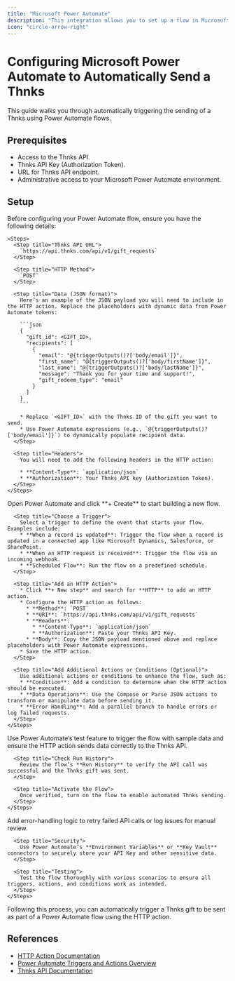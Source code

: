 ```yaml
---
title: "Microsoft Power Automate"
description: "This integration allows you to set up a flow in Microsoft Power Automate that automatically triggers sending a Thnks via an HTTP action. By leveraging the Thnks API, it enables personalized appreciation messages to be sent to recipients based on trigger events, using dynamic data from Power Automate."
icon: "circle-arrow-right"
---
```


# Configuring Microsoft Power Automate to Automatically Send a Thnks  

This guide walks you through automatically triggering the sending of a Thnks using Power Automate flows.

## Prerequisites  

* Access to the Thnks API.  
* Thnks API Key (Authorization Token).  
* URL for Thnks API endpoint.  
* Administrative access to your Microsoft Power Automate environment.  

## Setup  

<Steps>  
  <Step title="Prepare HTTP Request Data">  
    Before configuring your Power Automate flow, ensure you have the following details:  

    <Steps>  
      <Step title="Thnks API URL">  
        `https://api.thnks.com/api/v1/gift_requests`  
      </Step>  

      <Step title="HTTP Method">  
        `POST`  
      </Step>  

      <Step title="Data (JSON format)">  
        Here’s an example of the JSON payload you will need to include in the HTTP action. Replace the placeholders with dynamic data from Power Automate tokens:  

        ```json  
        {  
          "gift_id": <GIFT_ID>,  
          "recipients": [  
            {  
              "email": "@{triggerOutputs()?['body/email']}",  
              "first_name": "@{triggerOutputs()?['body/firstName']}",  
              "last_name": "@{triggerOutputs()?['body/lastName']}",  
              "message": "Thank you for your time and support!",  
              "gift_redeem_type": "email"  
            }  
          ]  
        }  
        ```  

        * Replace `<GIFT_ID>` with the Thnks ID of the gift you want to send.  
        * Use Power Automate expressions (e.g., `@{triggerOutputs()?['body/email']}`) to dynamically populate recipient data.  
      </Step>  

      <Step title="Headers">  
        You will need to add the following headers in the HTTP action:  

        * **Content-Type**: `application/json`  
        * **Authorization**: Your Thnks API key (Authorization Token).  
      </Step>  
    </Steps>  
  </Step>  

  <Step title="Create a Flow in Power Automate">  
    <Steps>  
      <Step title="Log into Power Automate and Create a New Flow">  
        Open Power Automate and click **+ Create** to start building a new flow.  
      </Step>  

      <Step title="Choose a Trigger">  
        Select a trigger to define the event that starts your flow. Examples include:  
        * **When a record is updated**: Trigger the flow when a record is updated in a connected app like Microsoft Dynamics, Salesforce, or SharePoint.  
        * **When an HTTP request is received**: Trigger the flow via an incoming webhook.  
        * **Scheduled Flow**: Run the flow on a predefined schedule.  
      </Step>  

      <Step title="Add an HTTP Action">  
        * Click **+ New step** and search for **HTTP** to add an HTTP action.  
        * Configure the HTTP action as follows:  
          * **Method**: `POST`  
          * **URI**: `https://api.thnks.com/api/v1/gift_requests`  
          * **Headers**:  
            * **Content-Type**: `application/json`  
            * **Authorization**: Paste your Thnks API Key.  
          * **Body**: Copy the JSON payload mentioned above and replace placeholders with Power Automate expressions.  
        * Save the HTTP action.  
      </Step>  

      <Step title="Add Additional Actions or Conditions (Optional)">  
        Use additional actions or conditions to enhance the flow, such as:  
        * **Condition**: Add a condition to determine when the HTTP action should be executed.  
        * **Data Operations**: Use the Compose or Parse JSON actions to transform or manipulate data before sending it.  
        * **Error Handling**: Add a parallel branch to handle errors or log failed requests.  
      </Step>  
    </Steps>  
  </Step>  

  <Step title="Test and Activate the Flow">  
    <Steps>  
      <Step title="Run the Flow Manually or with Test Data">  
        Use Power Automate’s test feature to trigger the flow with sample data and ensure the HTTP action sends data correctly to the Thnks API.  
      </Step>  

      <Step title="Check Run History">  
        Review the flow’s **Run History** to verify the API call was successful and the Thnks gift was sent.  
      </Step>  

      <Step title="Activate the Flow">  
        Once verified, turn on the flow to enable automated Thnks sending.  
      </Step>  
    </Steps>  
  </Step>  

  <Step title="Best Practices">  
    <Steps>  
      <Step title="Error Handling">  
        Add error-handling logic to retry failed API calls or log issues for manual review.  
      </Step>  

      <Step title="Security">  
        Use Power Automate’s **Environment Variables** or **Key Vault** connectors to securely store your API Key and other sensitive data.  
      </Step>  

      <Step title="Testing">  
        Test the flow thoroughly with various scenarios to ensure all triggers, actions, and conditions work as intended.  
      </Step>  
    </Steps>  
  </Step>  
</Steps>  

Following this process, you can automatically trigger a Thnks gift to be sent as part of a Power Automate flow using the HTTP action.  

## References  

* [HTTP Action Documentation](https://learn.microsoft.com/en-us/power-automate/using-http-actions)  
* [Power Automate Triggers and Actions Overview](https://learn.microsoft.com/en-us/power-automate/overview)  
* [Thnks API Documentation](https://thnks.com/developers/api-docs)  